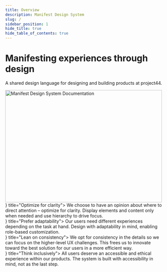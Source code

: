 ```yaml
---
title: Overview
description: Manifest Design System
slug: /
sidebar_position: 1
hide_title: true
hide_table_of_contents: true
---
```



<div className="hero">
  <div className="container">
    <div className="row">
      <div className="col col--6 margin-bottom--xl">
        <div className="col-demo">
          <h1 className="hero__title">Manifesting experiences through design</h1>
          <p className="hero__subtitle">
            A shared design language for designing and building products at project44.
          </p>
        </div>
      </div>
      <div className="col col--6">
        <div className="col-demo">
          <img
            src="/img/hero.svg"
            width="498"
            height="356"
            loading="eager"
            alt="Manifest Design System Documentation"
          />
        </div>
      </div>
    </div>
  </div>
</div>

<div className="container">
  <div className="row margin-vert--xl">
    <div className="col col--6 margin-vert--md">
      <DocsCard icon={<Search />} title="Optimize for clarity">
        We choose to have an opinion about where to direct attention – optimize for clarity. Display
        elements and content only when needed and use hierarchy to drive focus.
      </DocsCard>
    </div>
    <div className="col col--6 margin-vert--md">
      <DocsCard icon={<Grow />} title="Prefer adaptability">
        Our users need different experiences depending on the task at hand. Design with adaptability
        in mind, enabling role-based customization.
      </DocsCard>
    </div>
    <div className="col col--6 margin-vert--md">
      <DocsCard icon={<Route />} title="Lean on consistency">
        We opt for consistency in the details so we can focus on the higher-level UX challenges.
        This frees us to innovate toward the best solution for our users in a more efficient way.
      </DocsCard>
    </div>
    <div className="col col--6 margin-vert--md">
      <DocsCard icon={<Person />} title="Think inclusively">
        All users deserve an accessible and ethical experience within our products. The system is
        built with accessibility in mind, not as the last step.
      </DocsCard>
    </div>
  </div>
</div>
